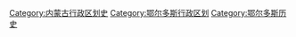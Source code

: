 [[Category:内蒙古行政区划史|Category:内蒙古行政区划史]]
[[Category:鄂尔多斯行政区划|Category:鄂尔多斯行政区划]]
[[Category:鄂尔多斯历史|Category:鄂尔多斯历史]]